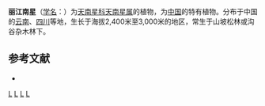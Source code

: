 {{Speciesbox 
| taxon = Arisaema lichiangense
| authority = W. W. Sm.
}}

'''丽江南星'''（[[学名|学名]]：{{lang|la|''Arisaema lichiangense''}}）为[[天南星科|天南星科]][[天南星属|天南星属]]的植物，为[[中国|中国]]的特有植物。分布于中国的[[云南|云南]]、[[四川|四川]]等地，生长于海拔2,400米至3,000米的地区，常生于山坡松林或沟谷杂木林下。

== 参考文献 ==
<div class="references-small">
* {{cite web| url =http://www.bioinfo.cn/db05/KmzwSpecies.php?action=view&id=811| title =丽江南星| work =《中国高等植物数据库全库》| publisher =中国科学院微生物研究所| author =昆明植物研究所| accessdate =2009-02-21| deadurl =yes| archiveurl =https://web.archive.org/web/20160305071132/http://www.bioinfo.cn/db05/KmzwSpecies.php?action=view&id=811| archivedate =2016-03-05}}
</div>
{{Taxonbar|from=Q4034355}}

{{DEFAULTSORT:Arisaema lichiangense}}
[[Category:天南星属|L]]
[[Category:中國特有植物|L]]
[[Category:云南植物|L]]
[[Category:四川植物|L]]